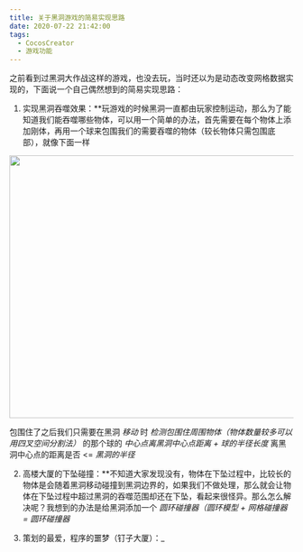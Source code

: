 ```yaml
---
title: 关于黑洞游戏的简易实现思路
date: 2020-07-22 21:42:00
tags:
  - CocosCreator
  - 游戏功能
---
```


之前看到过黑洞大作战这样的游戏，也没去玩，当时还以为是动态改变网格数据实现的，下面说一个自己偶然想到的简易实现思路：

1. 实现黑洞吞噬效果：\*\*玩游戏的时候黑洞一直都由玩家控制运动，那么为了能知道我们能吞噬哪些物体，可以用一个简单的办法，首先需要在每个物体上添加刚体，再用一个球来包围我们的需要吞噬的物体（较长物体只需包围底部），就像下面一样

<img
  src="https://forum.cocos.org/uploads/default/original/3X/9/9/993f03b42363d30067b5291759cac5382357c101.png"
  width="599"
  height="466"
/>

包围住了之后我们只需要在黑洞 _移动_ 时 _检测包围住周围物体（物体数量较多可以用四叉空间分割法）_ 的那个球的 _中心点离黑洞中心点距离 + 球的半径长度_ 离黑洞中心点的距离是否 \<= _黑洞的半径_

2. 高楼大厦的下坠碰撞：\*\*不知道大家发现没有，物体在下坠过程中，比较长的物体是会随着黑洞移动碰撞到黑洞边界的，如果我们不做处理，那么就会让物体在下坠过程中超过黑洞的吞噬范围却还在下坠，看起来很怪异。那么怎么解决呢？我想到的办法是给黑洞添加一个 _圆环碰撞器（圆环模型 + 网格碰撞器 = 圆环碰撞器_

3. 策划的最爱，程序的噩梦（钉子大厦）：\_
